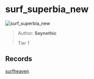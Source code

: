 
# surf_superbia_new

![surf_superbia_new](https://raw.githubusercontent.com/Sayt123/SurfMapPics/Maps-and-bonuses/csgo/surf_superbia_new.jpg)

> Author: **Seynethic**
>
> Tier 1

## Records

[surfheaven](https://surfheaven.eu/map/surf_superbia_new)
